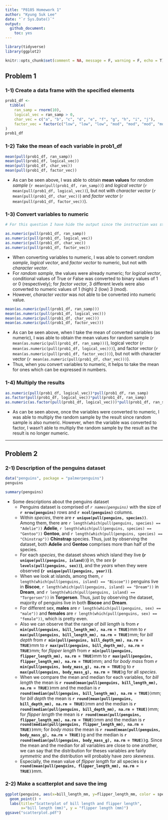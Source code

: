 ```yaml
---
title: "P8105 Homework 1"
author: "Kyung Suk Lee"
date: "`r Sys.Date()`"
output: 
  github_document:
    toc: yes
---
```


```r
library(tidyverse)
library(ggplot2)

knitr::opts_chunk$set(comment = NA, message = F, warning = F, echo = T)
```

## Problem 1

### 1-1) Create a data frame with the specified elements

```r
prob1_df <-  
  tibble(
    ran_samp = rnorm(10),
    logical_vec = ran_samp > 0,
    char_vec = c("a", "b", "c", "d", "e", "f", "g", "h", "i", "j"),
    factor_vec = factor(c("low", "low", "low", "mod", "mod", "mod", "mod", "high", "high", "high"))
)
prob1_df
```

### 1-2) Take the mean of each variable in prob1_df

```r
mean(pull(prob1_df, ran_samp))
mean(pull(prob1_df, logical_vec))
mean(pull(prob1_df, char_vec))
mean(pull(prob1_df, factor_vec))
```

* As can be seen above, I was able to obtain **mean values** for _random sample_ (`r mean(pull(prob1_df, ran_samp))`) and _logical vector_ (`r mean(pull(prob1_df, logical_vec))`), but not with _character vector_ (`r mean(pull(prob1_df, char_vec))`) and _factor vector_ (`r mean(pull(prob1_df, factor_vec))`).<br/> 

### 1-3) Convert variables to numeric

```r
# For this question I have hide the output since the instruction was stated as "please show this chunk but not the output"

as.numeric(pull(prob1_df, ran_samp))
as.numeric(pull(prob1_df, logical_vec))
as.numeric(pull(prob1_df, char_vec))
as.numeric(pull(prob1_df, factor_vec))
```

* When converting variables to numeric, I was able to convert _random sample_, _logical vector_, and _factor vector_ to numeric, but not with _character vector_.<br/>
* For _random sample_, the values were already numeric; for _logical vector_, conditional values of True or False was converted to binary values of 1 or 0 
(respectively); for _factor vector_, 3 different levels were also converted to numeric values of 1 (high) 2 (low) 3 (mod).<br/> 
* However, _character vector_ was not able to be converted into numeric value.<br/>

```r
mean(as.numeric(pull(prob1_df, ran_samp)))
mean(as.numeric(pull(prob1_df, logical_vec)))
mean(as.numeric(pull(prob1_df, char_vec)))
mean(as.numeric(pull(prob1_df, factor_vec)))
```

* As can be seen above, when I take the mean of converted variables (as numeric), I was able to obtain the mean values for random sample (`r mean(as.numeric(pull(prob1_df, ran_samp)))`), logical vector (`r mean(as.numeric(pull(prob1_df, logical_vec)))`), and factor vector (`r mean(as.numeric(pull(prob1_df, factor_vec)))`), but not with character vector (`r mean(as.numeric(pull(prob1_df, char_vec)))`).<br/>
* Thus, when you convert variables to numeric, it helps to take the mean for ones which can be expressed in numbers.<br/>

### 1-4) Multiply the results

```r
as.numeric(pull(prob1_df, logical_vec))*pull(prob1_df, ran_samp)
as.factor(pull(prob1_df, logical_vec))*pull(prob1_df, ran_samp)
as.numeric(as.factor(pull(prob1_df, logical_vec)))*pull(prob1_df, ran_samp)
```
* As can be seen above, once the variables were converted to numeric, I was able to multiply the random sample by the result since random sample is also numeric. However, when the variable was converted to factor, I wasn't able to multiply the random sample by the result as the result is no longer numeric.<br/>

---

## Problem 2

### 2-1) Description of the penguins dataset

```r
data("penguins", package = "palmerpenguins")
penguins
```

```r
summary(penguins)
```

* Some descriptions about the penguins dataset
  + Penguins dataset is comprised of _`r names(penguins)`_ with the size of **`r nrow(penguins)`** rows and **`r ncol(penguins)`** columns.<br/>
  + Within _species_, there are **`r unique(pull(penguins, species))`**. Among them, there are `r length(which(pull(penguins, species) == "Adelie"))` **Adelie**, `r length(which(pull(penguins, species) == "Gentoo"))` **Gentoo**, and `r length(which(pull(penguins, species) == "Chinstrap"))` **Chinstrap** species. Thus, just by observing the dataset, both **Adelie** and **Gentoo** comprises more than half of the species.<br/> 
  + For each _species_, the dataset shows which island they live **(`r unique(pull(penguins, island))`)** in, the _sex_ **(`r levels(pull(penguins, sex))`)**, and the _years_ when they were observed **(`r unique(pull(penguins, year))`)**.<br/>
  + When we look at islands, among them, `r length(which(pull(penguins, island) == "Biscoe"))` penguins live in **Biscoe**, `r length(which(pull(penguins, island) == "Dream"))` in **Dream**, and `r length(which(pull(penguins, island) == "Torgersen"))` in **Torgersen**. Thus, just by observing the dataset, majority of penguins live in both **Biscoe** and **Dream**.<br/>
  + For different sex, **males** are `r length(which(pull(penguins, sex) == "male"))` and **females** are `r length(which(pull(penguins, sex) == "female"))`, which is pretty even.
  + Also we can observe that the range of _bill length_ is from **`r min(pull(penguins, bill_length_mm), na.rm = TRUE)`**mm to **`r max(pull(penguins, bill_length_mm), na.rm = TRUE)`**mm; for _bill depth_ from  **`r min(pull(penguins, bill_depth_mm), na.rm = TRUE)`**mm to **`r max(pull(penguins, bill_depth_mm), na.rm = TRUE)`**mm; for _flipper length_ from  **`r min(pull(penguins, flipper_length_mm), na.rm = TRUE)`**mm to **`r max(pull(penguins, flipper_length_mm), na.rm = TRUE)`**mm; and for _body mass_ from  **`r min(pull(penguins, body_mass_g), na.rm = TRUE)`**g to **`r max(pull(penguins, body_mass_g), na.rm = TRUE)`**g for all _species_.<br/>
  + When we compare the mean and median for each variables, for _bill length_ the mean is **`r round(mean(pull(penguins, bill_length_mm), na.rm = TRUE))`**mm and the median is **`r round(median(pull(penguins, bill_length_mm), na.rm = TRUE))`**mm; for _bill depth_ the mean is **`r round(mean(pull(penguins, bill_depth_mm), na.rm = TRUE))`**mm and the median is **`r round(median(pull(penguins, bill_depth_mm), na.rm = TRUE))`**mm; for _flipper length_ the mean is **`r round(mean(pull(penguins, flipper_length_mm), na.rm = TRUE))`**mm and the median is **`r round(median(pull(penguins, flipper_length_mm), na.rm = TRUE))`**mm; for _body mass_ the mean is **`r round(mean(pull(penguins, body_mass_g), na.rm = TRUE))`**g and the median is **`r round(median(pull(penguins, body_mass_g), na.rm = TRUE))`**g. Since the mean and the median for all variables are close to one another, we can say that the distribution for theses variables are fairly _symmetric_ and the distribution will probably have zero _skewness_.<br/>
  + Especially, the mean value of _flipper length_ for all species is **`r round(mean(pull(penguins, flipper_length_mm), na.rm = TRUE))`**mm.<br/>

### 2-2) Make a scatterplot and save the img

```r
ggplot(penguins, aes(x=bill_length_mm, y=flipper_length_mm, color = species, shape = species)) +
  geom_point() +
  labs(title="Scatterplot of bill length and flipper length",
       x="bill length (mm)", y = "flipper length (mm)")
ggsave("scatterplot.pdf")
```

